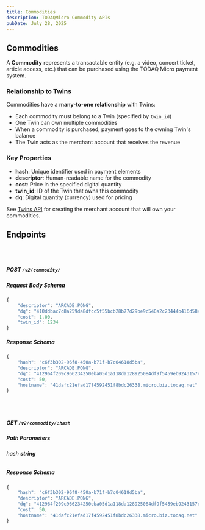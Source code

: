 ```yaml
---
title: Commodities
description: TODAQMicro Commodity APIs
pubDate: July 28, 2025
---
```


## Commodities

A **Commodity** represents a transactable entity (e.g. a video, concert ticket, article access, etc.) that can be purchased using the TODAQ Micro payment system.

### Relationship to Twins

Commodities have a **many-to-one relationship** with Twins:
- Each commodity must belong to a Twin (specified by `twin_id`)
- One Twin can own multiple commodities
- When a commodity is purchased, payment goes to the owning Twin's balance
- The Twin acts as the merchant account that receives the revenue

### Key Properties

- **hash**: Unique identifier used in payment elements
- **descriptor**: Human-readable name for the commodity  
- **cost**: Price in the specified digital quantity
- **twin_id**: ID of the Twin that owns this commodity
- **dq**: Digital quantity (currency) used for pricing

See [Twins API](/reference/payment-api/v2/twins) for creating the merchant account that will own your commodities.

## Endpoints

<br /><br />
##### **POST** `/v2/commodity/`

##### Request Body Schema

```javascript
{
    "descriptor": "ARCADE.PONG",
    "dq": "410ddbac7c8a259da8dfcc5f55bcb28b77d29be9c540a2c23444b416d584801c30",
    "cost": 1.00,
    "twin_id": 1234
}
```

##### Response Schema

```javascript
{
    "hash": "c6f3b302-96f8-450a-b71f-b7c04618d5ba",
    "descriptor": "ARCADE.PONG",
    "dq": "412964f209c966234250eba05d1a118da128925084df9f5459eb9243157e452e73",
    "cost": 50,
    "hostname": "41dafc21efad17f4592451f8bdc26338.micro.biz.todaq.net"
}
```

<br /><br />
##### **GET** `/v2/commodity/:hash`

##### Path Parameters

###### hash ***string***

##### Response Schema

```javascript
{
    "hash": "c6f3b302-96f8-450a-b71f-b7c04618d5ba",
    "descriptor": "ARCADE.PONG",
    "dq": "412964f209c966234250eba05d1a118da128925084df9f5459eb9243157e452e73",
    "cost": 50,
    "hostname": "41dafc21efad17f4592451f8bdc26338.micro.biz.todaq.net"
}
```
